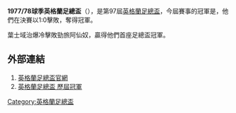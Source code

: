 '''1977/78球季英格蘭足總盃'''（{{lang-en|FA Cup}}），是第97屆[[英格蘭足總盃|英格蘭足總盃]]，今屆賽事的冠軍是{{fc|葉士域治}}，他們在決賽以1:0擊敗{{fc|阿仙奴}}，奪得冠軍。

葉士域治爆冷擊敗勁旅阿仙奴，贏得他們首座足總盃冠軍。

==外部連結==
#[http://www.thefa.com/thefacup 英格蘭足總盃官網]{{Webarchive|url=https://wayback.archive-it.org/all/20120424194609/http://www.thefa.com/TheFACup |date=2012-04-24 }}
#[http://www.worldfootball.net/winner/eng-fa-cup/ 英格蘭足總盃 歷屆冠軍]{{Wayback|url=http://www.worldfootball.net/winner/eng-fa-cup/ |date=20190102002248 }}

{{英格兰足总杯}}

[[Category:英格蘭足總盃|Category:英格蘭足總盃]]


{{soccer-stub}}